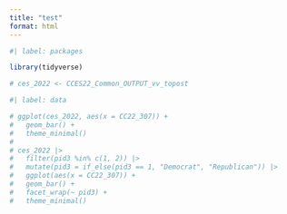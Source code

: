 ```yaml
---
title: "test"
format: html
---
```


```r
#| label: packages

library(tidyverse)

# ces_2022 <- CCES22_Common_OUTPUT_vv_topost
```

```r
#| label: data

# ggplot(ces_2022, aes(x = CC22_307)) +
#   geom_bar() +
#   theme_minimal()
# 
# ces_2022 |>
#   filter(pid3 %in% c(1, 2)) |>
#   mutate(pid3 = if_else(pid3 == 1, "Democrat", "Republican")) |>
#   ggplot(aes(x = CC22_307)) +
#   geom_bar() +
#   facet_wrap(~ pid3) +
#   theme_minimal()
```

